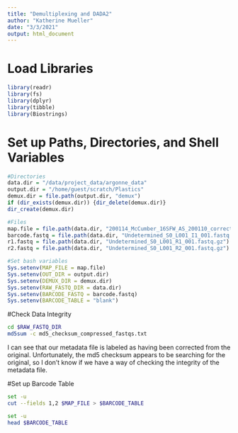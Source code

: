 ```yaml
---
title: "Demultiplexing and DADA2"
author: "Katherine Mueller"
date: "3/3/2021"
output: html_document
---
```


# Load Libraries
```r
library(readr)
library(fs)
library(dplyr)
library(tibble)
library(Biostrings)
```
# Set up Paths, Directories, and Shell Variables
```r
#Directories
data.dir = "/data/project_data/argonne_data"
output.dir = "/home/guest/scratch/Plastics"
demux.dir = file.path(output.dir, "demux")
if (dir_exists(demux.dir)) {dir_delete(demux.dir)}
dir_create(demux.dir)

#Files
map.file = file.path(data.dir, "200114_McCumber_16SFW_AS_200110_corrected_final.txt")
barcode.fastq = file.path(data.dir, "Undetermined_S0_L001_I1_001.fastq.gz")
r1.fastq = file.path(data.dir, "Undetermined_S0_L001_R1_001.fastq.gz")
r2.fastq = file.path(data.dir, "Undetermined_S0_L001_R2_001.fastq.gz")

#Set bash variables
Sys.setenv(MAP_FILE = map.file)
Sys.setenv(OUT_DIR = output.dir)
Sys.setenv(DEMUX_DIR = demux.dir)
Sys.setenv(RAW_FASTQ_DIR = data.dir)
Sys.setenv(BARCODE_FASTQ = barcode.fastq)
Sys.setenv(BARCODE_TABLE = "blank")
```

#Check Data Integrity
```bash
cd $RAW_FASTQ_DIR
md5sum -c md5_checksum_compressed_fastqs.txt
```
I can see that our metadata file is labeled as having been corrected from the original. Unfortunately, the md5 checksum appears to be searching for the original, so I don't know if we have a way of checking the integrity of the metadata file.

#Set up Barcode Table
```bash
set -u
cut --fields 1,2 $MAP_FILE > $BARCODE_TABLE
```
```bash
set -u
head $BARCODE_TABLE
```
